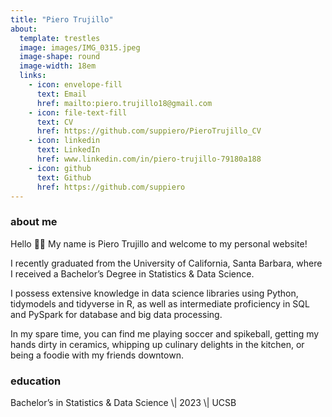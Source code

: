 ```yaml
---
title: "Piero Trujillo"
about:
  template: trestles
  image: images/IMG_0315.jpeg
  image-shape: round
  image-width: 18em
  links:
    - icon: envelope-fill
      text: Email
      href: mailto:piero.trujillo18@gmail.com
    - icon: file-text-fill
      text: CV
      href: https://github.com/suppiero/PieroTrujillo_CV
    - icon: linkedin
      text: LinkedIn
      href: www.linkedin.com/in/piero-trujillo-79180a188
    - icon: github
      text: Github
      href: https://github.com/suppiero
---
```


### about me


Hello 👋🏽 My name is Piero Trujillo and welcome to my personal website!


I recently graduated from the University of California, Santa Barbara, where I received a Bachelor's Degree in Statistics & Data Science.


I possess extensive knowledge in data science libraries using Python, tidymodels and tidyverse in R, as well as intermediate proficiency in SQL and PySpark for database and big data processing.


In my spare time, you can find me playing soccer and spikeball, getting my hands dirty in ceramics, whipping up culinary delights in the kitchen, or being a foodie with my friends downtown.

### education

Bachelor's in Statistics & Data Science \\\| 2023 \\\| UCSB

\



